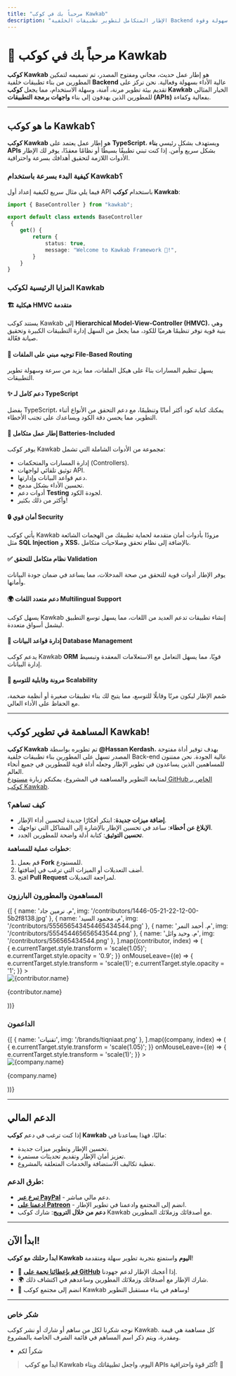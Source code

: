 ```yaml
---
title: "مرحباً بك في كوكب Kawkab"
description: "الإطار المتكامل لتطوير تطبيقات الخلفية Backend بكل سهولة وقوة!"
---
```


# 🌟 **مرحباً بك في كوكب Kawkab**

**كوكب Kawkab** هو إطار عمل حديث، مجاني ومفتوح المصدر، تم تصميمه لتمكين المطورين من بناء تطبيقات خلفية **Backend** عالية الأداء بسهولة وفعالية. نحن نركز على تقديم بيئة تطوير مرنة، آمنة، وسهلة الاستخدام، مما يجعل **كوكب Kawkab** الخيار المثالي للمطورين الذين يهدفون إلى بناء **واجهات برمجة التطبيقات (APIs)** بفعالية وكفاءة.

--- 

## **ما هو كوكب Kawkab؟**
**كوكب Kawkab** هو إطار عمل يعتمد على **TypeScript**، ويستهدف بشكل رئيسي **بناء APIs** بشكل سريع وآمن. إذا كنت تبني تطبيقًا بسيطًا أو نظامًا معقدًا، يوفر لك الإطار الأدوات اللازمة لتحقيق أهدافك بسرعة واحترافية.

### **كيفية البدء بسرعة باستخدام Kawkab؟**
فيما يلي مثال سريع لكيفية إعداد أول API باستخدام **كوكب Kawkab**:

```typescript showLineNumbers copy {6-9}
import { BaseController } from "kawkab";

export default class extends BaseController
 {
    get() {
        return {
            status: true,
            message: "Welcome to Kawkab Framework 🚀!",
        }
    }
}
```

### **المزايا الرئيسية لكوكب Kawkab**

#### 🏗️ **هيكلية HMVC متقدمة**
يستند كوكب Kawkab إلى **Hierarchical Model-View-Controller (HMVC)**، وهي بنية قوية توفر تنظيمًا هرميًا للكود، مما يجعل من السهل إدارة التطبيقات الكبيرة وتحقيق صيانة فعّالة.

#### 📂 **توجيه مبني على الملفات File-Based Routing**
يسهل تنظيم المسارات بناءً على هيكل الملفات، مما يزيد من سرعة وسهولة تطوير التطبيقات.

#### ✨ **دعم كامل لـ TypeScript**
بفضل TypeScript، يمكنك كتابة كود أكثر أمانًا وتنظيمًا، مع دعم التحقق من الأنواع أثناء التطوير، مما يحسن دقة الكود ويساعدك على تجنب الأخطاء.

#### 🚀 **إطار عمل متكامل Batteries-Included**
يوفر كوكب Kawkab مجموعة من الأدوات الشاملة التي تشمل:
- إدارة المسارات والمتحكمات (Controllers).
- توثيق تلقائي لواجهات API.
- دعم قواعد البيانات وإدارتها.
- تحسين الأداء بشكل مدمج.
- أدوات دعم **Testing** لجودة الكود.
- وأكثر من ذلك بكثير!

#### 🔒 **أمان قوي Security**
يأتي كوكب Kawkab مزودًا بأدوات أمان متقدمة لحماية تطبيقك من الهجمات الشائعة مثل **SQL Injection** و **XSS**، بالإضافة إلى نظام تحقق وصلاحيات متكامل.

#### ✅ **نظام متكامل للتحقق Validation**
يوفر الإطار أدوات قوية للتحقق من صحة المدخلات، مما يساعد في ضمان جودة البيانات وأمانها.

#### 🌍 **دعم متعدد اللغات Multilingual Support**
يسهل كوكب Kawkab إنشاء تطبيقات تدعم العديد من اللغات، مما يسهل توسع التطبيق ليشمل أسواق متعددة.

#### 💾 **إدارة قواعد البيانات Database Management**
يدعم كوكب Kawkab **ORM** قويًا، مما يسهل التعامل مع الاستعلامات المعقدة وتبسيط إدارة البيانات.

#### 🚀 **مرونة وقابلية للتوسع Scalability**
صُمم الإطار ليكون مرنًا وقابلًا للتوسع، مما يتيح لك بناء تطبيقات صغيرة أو أنظمة ضخمة، مع الحفاظ على الأداء العالي.

---

## **المساهمة في تطوير كوكب Kawkab!**
**كوكب Kawkab** تم تطويره بواسطة **@Hassan Kerdash**، بهدف توفير أداة مفتوحة المصدر تسهل على المطورين بناء تطبيقات خلفية Back-end عالية الجودة. نحن ممتنون للمساهمين الذين يساعدون في تطوير الإطار وجعله أداة قوية للمطورين في جميع أنحاء العالم.  
لمتابعة التطوير والمساهمة في المشروع، يمكنكم زيارة [مستودع GitHub الخاص بـ كوكب Kawkab](https://github.com/HassanKerdash/kawkab).

### **كيف تساهم؟**
- **إضافة ميزات جديدة**: ابتكر أفكارًا جديدة لتحسين أداء الإطار.
- **الإبلاغ عن أخطاء**: ساعد في تحسين الإطار بالإشارة إلى المشاكل التي تواجهك.
- **تحسين التوثيق**: كتابة أدلة واضحة للمطورين الجدد.

**خطوات عملية للمساهمة**:
1. قم بعمل **Fork** للمستودع.
2. أضف التعديلات أو الميزات التي ترغب في إضافتها.
3. افتح **Pull Request** لمراجعة التعديلات.

### **المساهمون والمطورون البارزون**

<div style={{
  display: 'grid',
  gridTemplateColumns: 'repeat(auto-fit, minmax(150px, 1fr))',
  gap: '20px',
  textAlign: 'center',
  marginTop: '16px',
  padding: '20px',
}}>
  {[
    { name: 'م. نرمين جاد', img: '/contributors/1446-05-21-22-12-00-5b2f8138.jpg' },
    { name: 'م. محمود السيد', img: '/contributors/555656543454465434544.png' },
    { name: 'م. أحمد النمر', img: '/contributors/555454465656543544.png' },
    { name: 'م. وحيد وائل', img: '/contributors/556565434544.png' },
  ].map((contributor, index) => (
    <div key={index} style={{
      display: 'flex',
      flexDirection: 'column',
      alignItems: 'center',
      transition: 'transform 0.3s, opacity 0.3s',
    }}
      onMouseEnter={(e) => {
        e.currentTarget.style.transform = 'scale(1.05)';
        e.currentTarget.style.opacity = '0.9';
      }}
      onMouseLeave={(e) => {
        e.currentTarget.style.transform = 'scale(1)';
        e.currentTarget.style.opacity = '1';
      }}
    >
      <div style={{
        width: '100px',
        height: '100px',
        borderRadius: '50%',
        overflow: 'hidden',
        marginBottom: '10px',
        border: '4px solid #007BFF',
      }}>
        <img
          src={contributor.img}
          alt={contributor.name}
          style={{
            width: '100%',
            height: '100%',
            objectFit: 'cover',
          }}
        />
      </div>
      <p style={{
        fontSize: '16px',
        fontWeight: 'bold',
        marginTop: '8px',
      }}>{contributor.name}</p>
    </div>
  ))}
</div>

### **الداعمون**

<div style={{
  display: 'grid',
  gridTemplateColumns: 'repeat(auto-fit, minmax(150px, 1fr))',
  gap: '30px',
  textAlign: 'center',
  marginTop: '20px',
  padding: '20px',
}}>
  {[
    { name: 'تقنيات', img: '/brands/tiqniaat.png' },
  ].map((company, index) => (
    <div key={index} style={{
      display: 'flex',
      flexDirection: 'column',
      alignItems: 'center',
      transition: 'transform 0.3s ease, box-shadow 0.3s ease',
    }}
      onMouseEnter={(e) => {
        e.currentTarget.style.transform = 'scale(1.05)';
      }}
      onMouseLeave={(e) => {
        e.currentTarget.style.transform = 'scale(1)';
      }}
    >
      <div style={{
        width: '120px',
        height: '120px',
        overflow: 'hidden',
        marginBottom: '12px',
        border: '2px solid #007BFF',
        borderRadius: '16px',
        display: 'flex',
        alignItems: 'center',
        justifyContent: 'center',
        backgroundColor: '#f5f5f5',
      }}>
        <img
          src={company.img}
          alt={company.name}
          style={{
            width: '100%',
            height: '100%',
            objectFit: 'contain',
          }}
        />
      </div>
      <p style={{
        fontSize: '16px',
        fontWeight: 'bold',
        marginTop: '8px',
      }}>{company.name}</p>
    </div>
  ))}
</div>

--- 

## **الدعم المالي**
إذا كنت ترغب في دعم **كوكب Kawkab** ماليًا، فهذا يساعدنا في:
- تحسين الإطار وتطوير ميزات جديدة.
- تعزيز أمان الإطار وتقديم تحديثات مستمرة.
- تغطية تكاليف الاستضافة والخدمات المتعلقة بالمشروع.

### **طرق الدعم**:
- [**تبرع عبر PayPal**](#) - دعم مالي مباشر.
- [**ادعمنا على Patreon**](#) - انضم إلى المجتمع وادعمنا في تطوير الإطار.
- **دعم من خلال الترويج**: شارك كوكب Kawkab مع أصدقائك وزملائك المطورين.

--- 

## **ابدأ الآن!**
**ابدأ رحلتك مع كوكب Kawkab اليوم** واستمتع بتجربة تطوير سهلة ومتقدمة! 

- 🌟 [**قم بإعطائنا نجمة على GitHub**](#) إذا أعجبك الإطار لدعم جهودنا.
- 🌍 شارك الإطار مع أصدقائك وزملائك المطورين وساعدهم في اكتشاف ذلك.
- 🤝 انضم إلى مجتمع كوكب Kawkab وساهم في بناء مستقبل التطوير!

---

### **شكر خاص**
نوجه شكرنا لكل من ساهم أو شارك أو نشر كوكب Kawkab. كل مساهمة هي قيمة ومقدرة، ويتم ذكر اسم المساهم في قائمة الشرف الخاصة بالمشروع.

- شكراً لكم

> **ابدأ مع كوكب Kawkab اليوم، واجعل تطبيقاتك وبناء APIs أكثر قوة واحترافية!** 🚀